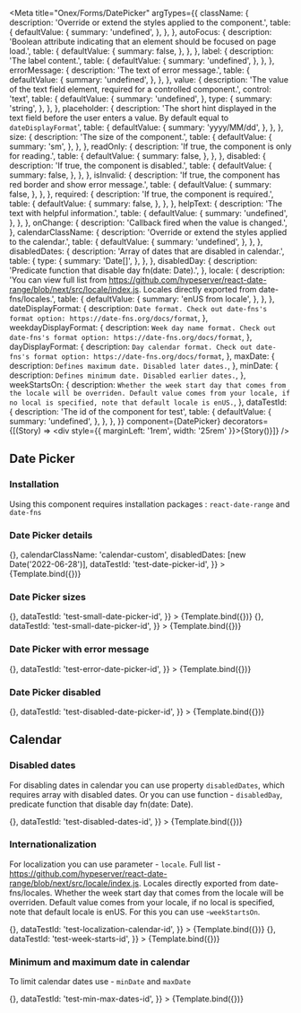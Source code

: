 
<Meta
  title="Onex/Forms/DatePicker"
  argTypes={{
    className: {
      description: 'Override or extend the styles applied to the component.',
      table: {
        defaultValue: {
          summary: 'undefined',
        },
      },
    },
    autoFocus: {
      description: 'Boolean attribute indicating that an element should be focused on page load.',
      table: {
        defaultValue: {
          summary: false,
        },
      },
    },
    label: {
      description: 'The label content.',
      table: {
        defaultValue: {
          summary: 'undefined',
        },
      },
    },
    errorMessage: {
      description: 'The text of error message.',
      table: {
        defaultValue: {
          summary: 'undefined',
        },
      },
    },
    value: {
      description: 'The value of the text field element, required for a controlled component.',
      control: 'text',
      table: {
        defaultValue: {
          summary: 'undefined',
        },
        type: {
          summary: 'string',
        },
      },
    },
    placeholder: {
      description:
        'The short hint displayed in the text field before the user enters a value. By default equal to ```dateDisplayFormat```',
      table: {
        defaultValue: {
          summary: 'yyyy/MM/dd',
        },
      },
    },
    size: {
      description: 'The size of the component.',
      table: {
        defaultValue: {
          summary: 'sm',
        },
      },
    },
    readOnly: {
      description: 'If true, the component is only for reading.',
      table: {
        defaultValue: {
          summary: false,
        },
      },
    },
    disabled: {
      description: 'If true, the component is disabled.',
      table: {
        defaultValue: {
          summary: false,
        },
      },
    },
    isInvalid: {
      description: 'If true, the component has red border and show error message.',
      table: {
        defaultValue: {
          summary: false,
        },
      },
    },
    required: {
      description: 'If true, the component is required.',
      table: {
        defaultValue: {
          summary: false,
        },
      },
    },
    helpText: {
      description: 'The text with helpful information.',
      table: {
        defaultValue: {
          summary: 'undefined',
        },
      },
    },
    onChange: {
      description: 'Callback fired when the value is changed.',
    },
    calendarClassName: {
      description: 'Override or extend the styles applied to the calendar.',
      table: {
        defaultValue: {
          summary: 'undefined',
        },
      },
    },
    disabledDates: {
      description: 'Array of dates that are disabled in calendar.',
      table: {
        type: {
          summary: 'Date[]',
        },
      },
    },
    disabledDay: {
      description: 'Predicate function that disable day fn(date: Date).',
    },
    locale: {
      description:
        'You can view full list from https://github.com/hypeserver/react-date-range/blob/next/src/locale/index.js. Locales directly exported from date-fns/locales.',
      table: {
        defaultValue: {
          summary: 'enUS from locale',
        },
      },
    },
    dateDisplayFormat: {
      description: `Date format. Check out date-fns's format option: https://date-fns.org/docs/format`,
    },
    weekdayDisplayFormat: {
      description: `Week day name format. Check out date-fns's format option: https://date-fns.org/docs/format`,
    },
    dayDisplayFormat: {
      description: `Day calendar format. Check out date-fns's format option: https://date-fns.org/docs/format`,
    },
    maxDate: {
      description: `Defines maximum date. Disabled later dates.`,
    },
    minDate: {
      description: `Defines minimum date. Disabled earlier dates.`,
    },
    weekStartsOn: {
      description: `Whether the week start day that comes from the locale will be overriden. Default value comes from your locale, if no local is specified, note that default locale is enUS.`,
    },
    dataTestId: {
      description: 'The id of the component for test',
      table: {
        defaultValue: {
          summary: 'undefined',
        },
      },
    },
  }}
  component={DatePicker}
  decorators={[(Story) => <div style={{ marginLeft: '1rem', width: '25rem' }}>{Story()}</div>]}
/>


## Date Picker

### Installation

Using this component requires installation packages : `react-date-range` and `date-fns`

### Date Picker details

<Canvas>
  <Story
    name="Demo"
    height="28rem"
    args={{
      className: 'custom-date-picker',
      autoFocus: false,
      label: 'Label',
      errorMessage: '',
      value: '2022/06/22',
      placeholder: 'yyyy/MM/dd',
      size: 'sm',
      readOnly: false,
      disabled: false,
      isInvalid: false,
      required: false,
      helpText: '',
      onChange: () => {},
      calendarClassName: 'calendar-custom',
      disabledDates: [new Date('2022-06-28')],
      dataTestId: 'test-date-picker-id',
    }}
  >
    {Template.bind({})}
  </Story>
</Canvas>

<ArgsTable story="Demo" />

### Date Picker sizes

<Canvas>
  <Story
    name="Small"
    height="28rem"
    args={{
      className: 'small-date-picker',
      label: 'Label',
      size: 'sm',
      onChange: () => {},
      dataTestId: 'test-small-date-picker-id',
    }}
  >
    {Template.bind({})}
  </Story>
  <Story
    name="Medium"
    height="28rem"
    args={{
      className: 'medium-date-picker',
      label: 'Label',
      size: 'md',
      onChange: () => {},
      dataTestId: 'test-small-date-picker-id',
    }}
  >
    {Template.bind({})}
  </Story>
</Canvas>

### Date Picker with error message

<Canvas>
  <Story
    name="Error"
    height="28rem"
    args={{
      className: 'error-date-picker',
      label: 'Label',
      size: 'sm',
      isInvalid: true,
      errorMessage: 'Error message',
      onChange: () => {},
      dataTestId: 'test-error-date-picker-id',
    }}
  >
    {Template.bind({})}
  </Story>
</Canvas>

### Date Picker disabled

<Canvas>
  <Story
    name="Disabled"
    args={{
      className: 'disabled-date-picker',
      label: 'Label',
      size: 'sm',
      disabled: true,
      onChange: () => {},
      dataTestId: 'test-disabled-date-picker-id',
    }}
  >
    {Template.bind({})}
  </Story>
</Canvas>

## Calendar

### Disabled dates

For disabling dates in calendar you can use property `disabledDates`, which requires array with disabled dates.
Or you can use function - `disabledDay`, predicate function that disable day fn(date: Date).

<Canvas>
  <Story
    name="DisabledDatesCalendar"
    height="28rem"
    args={{
      className: 'disabled-dates-calendar',
      label: 'Label',
      size: 'sm',
      disabledDates: [new Date('2022-06-28'), new Date('2022-06-29')],
      onChange: () => {},
      dataTestId: 'test-disabled-dates-id',
    }}
  >
    {Template.bind({})}
  </Story>
</Canvas>

### Internationalization

For localization you can use parameter - `locale`.
Full list - https://github.com/hypeserver/react-date-range/blob/next/src/locale/index.js.
Locales directly exported from date-fns/locales.
Whether the week start day that comes from the locale will be overriden.
Default value comes from your locale, if no local is specified, note that default locale is enUS.
For this you can use -`weekStartsOn`.

<Canvas>
  <Story
    name="LocalizationCalendar"
    height="28rem"
    args={{
      className: 'localization-calendar',
      label: 'Label',
      size: 'sm',
      locale: fr,
      onChange: () => {},
      dataTestId: 'test-localization-calendar-id',
    }}
  >
    {Template.bind({})}
  </Story>
  <Story
    name="WeekStartsOnCalendar"
    height="28rem"
    args={{
      className: 'week-starts-calendar',
      label: 'Label',
      size: 'sm',
      weekStartsOn: 1,
      onChange: () => {},
      dataTestId: 'test-week-starts-id',
    }}
  >
    {Template.bind({})}
  </Story>
</Canvas>

### Minimum and maximum date in calendar

To limit calendar dates use - `minDate` and `maxDate`

<Canvas>
  <Story
    name="MinMaxDatesCalendar"
    height="28rem"
    args={{
      className: 'min-max-dates-calendar',
      label: 'Label',
      size: 'sm',
      minDate: new Date('2000-01-01'),
      maxDate: new Date('2030-01-01'),
      onChange: () => {},
      dataTestId: 'test-min-max-dates-id',
    }}
  >
    {Template.bind({})}
  </Story>
</Canvas>
